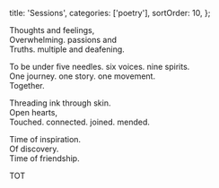   title: 'Sessions',
  categories: ['poetry'],
  sortOrder: 10,
};

<!-- prettier-ignore-start -->
Thoughts and feelings,<br />
Overwhelming. passions and<br />
Truths. multiple and deafening.

To be under five needles. six voices. nine spirits.<br />
One journey. one story. one movement.<br />
Together.

Threading ink through skin.<br />
Open hearts,<br />
Touched. connected. joined. mended.

Time of inspiration.<br />
Of discovery.<br />
Time of friendship.

TOT
<!-- prettier-ignore-end -->
